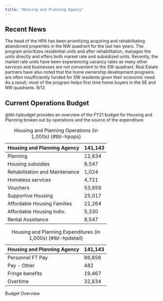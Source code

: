 ```yaml
---
title: "Housing and Planning Agency"
---
```


## Recent News
The head of the HPA has been prioritizing acquiring and rehabilitating abandoned properties in the NW quadrant for the last two years. The program prioritizes residential units and after rehabilitation, manages the units directly and offers both market rate and subsidized units. Recently, the market rate units have been experiencing vacancy rates as many other services and businesses are not convenient to the SW quadrant. Real Estate partners have also noted that the home ownership development programs are often insufficiently funded for SW residents given their economic need. As a result, most of the program helps first time home buyers in the SE and NW quadrants. 9/12

## Current Operations Budget
@tbl-hpbudget provides an overview of the FY21 budget for Housing and Planning broken out by operations and the source of the expenditure. 

::: {#tbl-hpbudget layout-ncol=2}
| Housing and Planning Agency | 141,143 |
| ---------------- | --------- |
| Planning | 12,834 |
| Housing subsidies | 8,547 |
| Rehabilitation and Maintenance | 1,024 |
| Homeless services | 4,721 |
| Vouchers | 53,859 |
| Supportive Housing | 25,017 |
| Affordable Housing Families| 21,264 |
| Affordable Housing Indiv. | 5,330 |
| Rental Assistance | 8,547 |

: Housing and Planning Operations (in 1,000s) {#tbl-hpops}

| Housing and Planning Agency                 | 141,143 |
| -------------------- | -------------- |
| Personnel FT Pay | 86,856 |
| Pay - Other | 482 |
| Fringe benefits | 19,467 |
| Overtime | 32,834 |

: Housing and Planning Expenditures (in 1,000s) {#tbl-hpdetail}

Budget Overview
:::